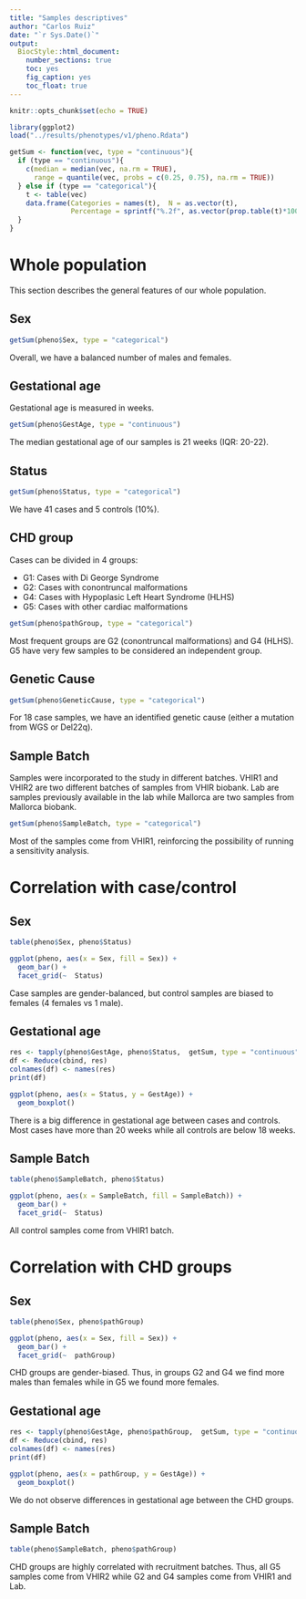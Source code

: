```yaml
---
title: "Samples descriptives"
author: "Carlos Ruiz"
date: "`r Sys.Date()`"
output: 
  BiocStyle::html_document:
    number_sections: true
    toc: yes
    fig_caption: yes
    toc_float: true
---
```


```r
knitr::opts_chunk$set(echo = TRUE)
```

```r
library(ggplot2)
load("../results/phenotypes/v1/pheno.Rdata")

getSum <- function(vec, type = "continuous"){
  if (type == "continuous"){
    c(median = median(vec, na.rm = TRUE), 
      range = quantile(vec, probs = c(0.25, 0.75), na.rm = TRUE))
  } else if (type == "categorical"){
    t <- table(vec)
    data.frame(Categories = names(t),  N = as.vector(t), 
               Percentage = sprintf("%.2f", as.vector(prop.table(t)*100)))
  }
}
```

# Whole population

This section describes the general features of our whole population.

## Sex

```r
getSum(pheno$Sex, type = "categorical")
```

Overall, we have a balanced number of males and females.

## Gestational age

Gestational age is measured in weeks.

```r
getSum(pheno$GestAge, type = "continuous")
```

The median gestational age of our samples is 21 weeks (IQR: 20-22).

## Status

```r
getSum(pheno$Status, type = "categorical")
```

We have 41 cases and 5 controls (10%).

## CHD group

Cases can be divided in 4 groups:

* G1: Cases with Di George Syndrome
* G2: Cases with conontruncal malformations
* G4: Cases with Hypoplasic Left Heart Syndrome (HLHS)
* G5: Cases with other cardiac malformations

```r
getSum(pheno$pathGroup, type = "categorical")
```

Most frequent groups are G2 (conontruncal malformations) and G4 (HLHS). G5 have very few samples to be considered an independent group.

## Genetic Cause

```r
getSum(pheno$GeneticCause, type = "categorical")
```

For 18 case samples, we have an identified genetic cause (either a mutation from WGS or Del22q).

## Sample Batch

Samples were incorporated to the study in different batches. VHIR1 and VHIR2 are two different batches of samples from VHIR biobank. Lab are samples previously available in the lab while Mallorca are two samples from Mallorca biobank.

```r
getSum(pheno$SampleBatch, type = "categorical")
```

Most of the samples come from VHIR1, reinforcing the possibility of running a sensitivity analysis.

# Correlation with case/control

## Sex
```r
table(pheno$Sex, pheno$Status)

ggplot(pheno, aes(x = Sex, fill = Sex)) +
  geom_bar() +
  facet_grid(~  Status)
```

Case samples are gender-balanced, but control samples are biased to females (4 females vs 1 male).


## Gestational age
```r
res <- tapply(pheno$GestAge, pheno$Status,  getSum, type = "continuous")
df <- Reduce(cbind, res)
colnames(df) <- names(res)
print(df)

ggplot(pheno, aes(x = Status, y = GestAge)) +
  geom_boxplot()
```


There is a big difference in gestational age between cases and controls. Most cases have more than 20 weeks while all controls are below 18 weeks.

## Sample Batch
```r
table(pheno$SampleBatch, pheno$Status)

ggplot(pheno, aes(x = SampleBatch, fill = SampleBatch)) +
  geom_bar() +
  facet_grid(~  Status)
```

All control samples come from VHIR1 batch. 

# Correlation with CHD groups

## Sex
```r
table(pheno$Sex, pheno$pathGroup)

ggplot(pheno, aes(x = Sex, fill = Sex)) +
  geom_bar() +
  facet_grid(~  pathGroup)
```

CHD groups are gender-biased. Thus, in groups G2 and G4 we find more males than females while in G5 we found more females. 

## Gestational age
```r
res <- tapply(pheno$GestAge, pheno$pathGroup,  getSum, type = "continuous")
df <- Reduce(cbind, res)
colnames(df) <- names(res)
print(df)

ggplot(pheno, aes(x = pathGroup, y = GestAge)) +
  geom_boxplot()
```

We do not observe differences in gestational age between the CHD groups.

## Sample Batch
```r
table(pheno$SampleBatch, pheno$pathGroup)
```

CHD groups are highly correlated with recruitment batches. Thus, all G5 samples come from VHIR2 while G2 and G4 samples come from VHIR1 and Lab. 